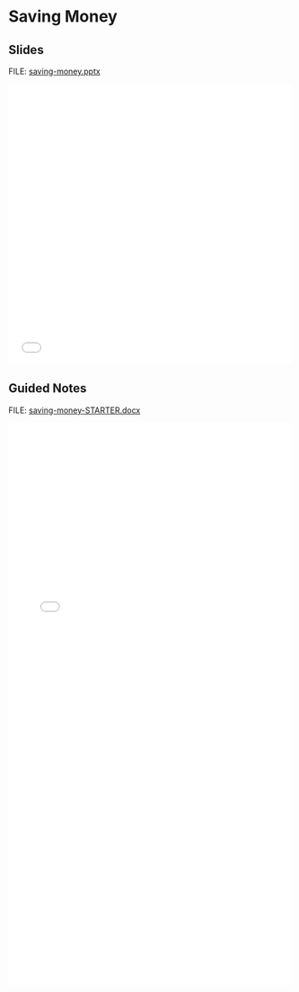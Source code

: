 # Saving Money {.unnumbered}

## Slides

FILE: [saving-money.pptx](https://github.com/coltongearhart/math125/blob/main/finance/saving-money.pptx)

<embed src="finance/saving-money.pdf" type="application/pdf" width="100%" height="500px"></embed>

## Guided Notes

FILE: [saving-money-STARTER.docx](https://github.com/coltongearhart/math125/blob/main/finance/saving-money-STARTER.docx)

<embed src="finance/saving-money-COMPLETED.pdf" type="application/pdf" width="100%" height="1000px"></embed>
